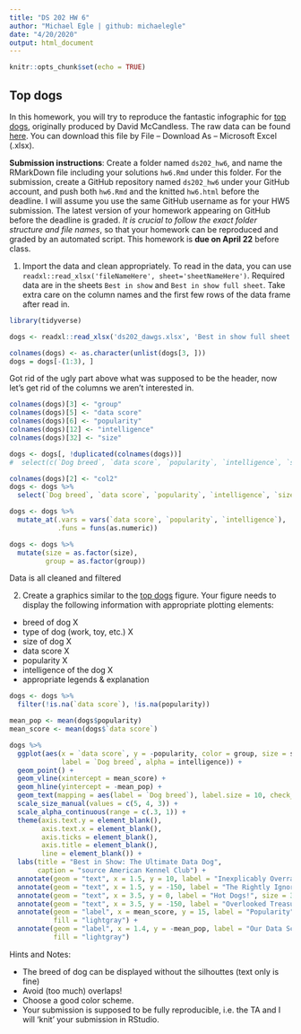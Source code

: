 ```yaml
---
title: "DS 202 HW 6"
author: "Michael Egle | github: michaelegle"
date: "4/20/2020"
output: html_document
---
```


```r
knitr::opts_chunk$set(echo = TRUE)
```

## Top dogs

In this homework, you will try to reproduce the fantastic infographic for [top dogs](https://informationisbeautiful.net/visualizations/best-in-show-whats-the-top-data-dog/), originally produced by David McCandless. The raw data can be found [here](https://docs.google.com/spreadsheets/d/1l_HfF5EaN-QgnLc2UYdCc7L2CVrk0p3VdGB1godOyhk/edit#gid=10). You can download this file by File -- Download As -- Microsoft Excel (.xlsx).

**Submission instructions**: Create a folder named `ds202_hw6`, and name the RMarkDown file including your solutions `hw6.Rmd` under this folder. For the submission, create a GitHub repository named `ds202_hw6` under your GitHub account, and push both `hw6.Rmd` and the knitted `hw6.html` before the deadline. I will assume you use the same GitHub username as for your HW5 submission. The latest version of your homework appearing on GitHub before the deadline is graded. *It is crucial to follow the exact folder structure and file names*, so that your homework can be reproduced and graded by an automated script. This homework is **due on April 22** before class.

1. Import the data and clean appropriately. To read in the data, you can use `readxl::read_xlsx('fileNameHere', sheet='sheetNameHere')`. Required data are in the sheets `Best in show` and `Best in show full sheet`. Take extra care on the column names and the first few rows of the data frame after read in.

```r
library(tidyverse)
```


```r
dogs <- readxl::read_xlsx('ds202_dawgs.xlsx', 'Best in show full sheet')
```

```r
colnames(dogs) <- as.character(unlist(dogs[3, ]))
dogs = dogs[-(1:3), ]
```

Got rid of the ugly part above what was supposed to be the header, now let's get rid of the columns we aren't interested in.

```r
colnames(dogs)[3] <- "group"
colnames(dogs)[5] <- "data score"
colnames(dogs)[6] <- "popularity"
colnames(dogs)[12] <- "intelligence"
colnames(dogs)[32] <- "size"
```



```r
dogs <- dogs[, !duplicated(colnames(dogs))]
#  select(c(`Dog breed`, `data score`, `popularity`, `intelligence`, `size`, `group`))
```

```r
colnames(dogs)[2] <- "col2"
dogs <- dogs %>%
  select(`Dog breed`, `data score`, `popularity`, `intelligence`, `size`, `group`)
```

```r
dogs <- dogs %>%
  mutate_at(.vars = vars(`data score`, `popularity`, `intelligence`),
            .funs = funs(as.numeric))
```
```r

dogs <- dogs %>%
  mutate(size = as.factor(size),
         group = as.factor(group))
```


Data is all cleaned and filtered

2. Create a graphics similar to the  [top dogs](https://informationisbeautiful.net/visualizations/best-in-show-whats-the-top-data-dog/) figure. Your figure needs to display the following information with appropriate plotting elements:

- breed of dog X
- type of dog (work, toy, etc.) X
- size of dog X 
- data score X
- popularity X
- intelligence of the dog X
- appropriate legends & explanation

```r
dogs <- dogs %>%
  filter(!is.na(`data score`), !is.na(popularity))

mean_pop <- mean(dogs$popularity)
mean_score <- mean(dogs$`data score`)
```

```r
dogs %>%
  ggplot(aes(x = `data score`, y = -popularity, color = group, size = size,
             label = `Dog breed`, alpha = intelligence)) +
  geom_point() +
  geom_vline(xintercept = mean_score) +
  geom_hline(yintercept = -mean_pop) +
  geom_text(mapping = aes(label = `Dog breed`), label.size = 10, check_overlap = TRUE) +
  scale_size_manual(values = c(5, 4, 3)) +
  scale_alpha_continuous(range = c(.3, 1)) +
  theme(axis.text.y = element_blank(),
        axis.text.x = element_blank(),
        axis.ticks = element_blank(),
        axis.title = element_blank(),
        line = element_blank()) +
  labs(title = "Best in Show: The Ultimate Data Dog",
       caption = "source American Kennel Club") +
  annotate(geom = "text", x = 1.5, y = 10, label = "Inexplicably Overrated", size = 3) +
  annotate(geom = "text", x = 1.5, y = -150, label = "The Rightly Ignored", size = 3) +
  annotate(geom = "text", x = 3.5, y = 0, label = "Hot Dogs!", size = 3) +
  annotate(geom = "text", x = 3.5, y = -150, label = "Overlooked Treasures", size = 3) +
  annotate(geom = "label", x = mean_score, y = 15, label = "Popularity", size = 3, 
           fill = "lightgray") +
  annotate(geom = "label", x = 1.4, y = -mean_pop, label = "Our Data Score", size = 3,
           fill = "lightgray")
```


Hints and Notes:

- The breed of dog can be displayed without the silhouttes (text only is fine)
- Avoid (too much) overlaps!
- Choose a good color scheme.
- Your submission is supposed to be fully reproducible, i.e. the TA and I will 'knit' your submission in RStudio. 